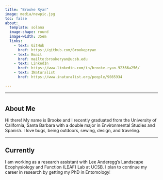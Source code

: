 ```yaml
---
title: "Brooke Ryan"
image: media/newpic.jpg
toc: false
about: 
  template: solana
  image-shape: round
  image-width: 35em
  links:
    - text: GitHub
      href: https://github.com/Brookepryan
    - text: Email
      href: mailto:brookeryan@ucsb.edu
    - text: LinkedIn
      href: https://www.linkedin.com/in/brooke-ryan-92366a256/
    - text: INaturalist
      href: https://www.inaturalist.org/people/9085934
      
---
```


***

#
## About Me
Hi there! My name is Brooke and I recently graduated from the University of California, Santa Barbara with a double major in Environmental Studies and Spanish. I love bugs, being outdoors, sewing, design, and traveling.

-------

## Currently
I am working as a research assistant with Lee Anderegg's Landscape Ecophysiology and Function (LEAF) Lab at UCSB. I plan to continue my career in research by getting my PhD in Entomology!



